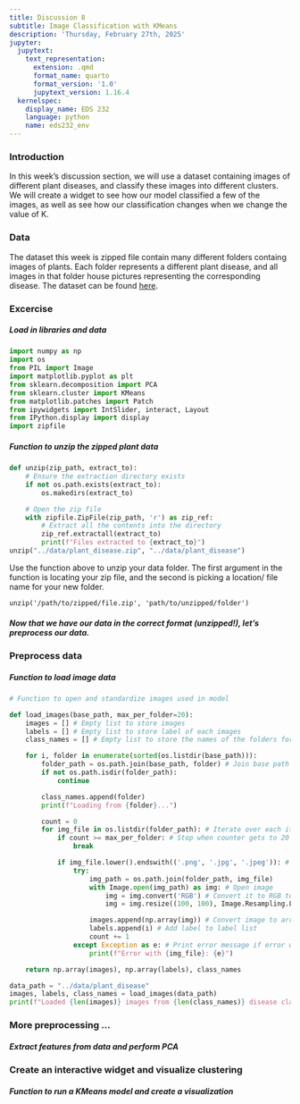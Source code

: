 ```yaml
---
title: Discussion 8
subtitle: Image Classification with KMeans
description: 'Thursday, February 27th, 2025'
jupyter:
  jupytext:
    text_representation:
      extension: .qmd
      format_name: quarto
      format_version: '1.0'
      jupytext_version: 1.16.4
  kernelspec:
    display_name: EDS 232
    language: python
    name: eds232_env
---
```


### Introduction

In this week's discussion section, we will use a dataset containing images of different plant diseases, and classify these images into different clusters. We will create a widget to see how our model classified a few of the images, as well as see how our classification changes when we change the value of K. 

### Data 

The dataset this week is zipped file contain many different folders containg images of plants. Each folder represents a different plant disease, and all images in that folder house pictures representing the corresponding disease.  The dataset can be found [here](https://data.mendeley.com/datasets/tywbtsjrjv/1/files/b4e3a32f-c0bd-4060-81e9-6144231f2520).  

### Excercise

##### Load in libraries and data

```python
import numpy as np
import os
from PIL import Image
import matplotlib.pyplot as plt
from sklearn.decomposition import PCA
from sklearn.cluster import KMeans
from matplotlib.patches import Patch
from ipywidgets import IntSlider, interact, Layout
from IPython.display import display
import zipfile
```

##### Function to unzip the zipped plant data

```python
def unzip(zip_path, extract_to):
    # Ensure the extraction directory exists
    if not os.path.exists(extract_to):
        os.makedirs(extract_to)

    # Open the zip file
    with zipfile.ZipFile(zip_path, 'r') as zip_ref:
        # Extract all the contents into the directory
        zip_ref.extractall(extract_to)
        print(f"Files extracted to {extract_to}")
unzip("../data/plant_disease.zip", "../data/plant_disease")
```

Use the function above to unzip your data folder. The first argument in the function is locating your zip file, and the second is picking a location/ file name for your new folder.


`unzip('/path/to/zipped/file.zip', 'path/to/unzipped/folder')`

##### Now that we have our data in the correct format (unzipped!), let's preprocess our data.

### Preprocess data

##### Function to load image data

```python
# Function to open and standardize images used in model

def load_images(base_path, max_per_folder=20):
    images = [] # Empty list to store images
    labels = [] # Empty list to store label of each images
    class_names = [] # Empty list to store the names of the folders for all images

    for i, folder in enumerate(sorted(os.listdir(base_path))):
        folder_path = os.path.join(base_path, folder) # Join base path with folders to iterate over
        if not os.path.isdir(folder_path):
            continue

        class_names.append(folder)
        print(f"Loading from {folder}...")

        count = 0
        for img_file in os.listdir(folder_path): # Iterate over each item in each folder
            if count >= max_per_folder: # Stop when counter gets to 20 images
                break

            if img_file.lower().endswith(('.png', '.jpg', '.jpeg')): # Ensure file in folder is correct format
                try:
                    img_path = os.path.join(folder_path, img_file)
                    with Image.open(img_path) as img: # Open image
                        img = img.convert('RGB') # Convert it to RGB to standardize color channels
                        img = img.resize((100, 100), Image.Resampling.LANCZOS) # Resize image using LANCZOS resampling method

                    images.append(np.array(img)) # Convert image to array and add to image list
                    labels.append(i) # Add label to label list 
                    count += 1
                except Exception as e: # Print error message if error with a file
                    print(f"Error with {img_file}: {e}")

    return np.array(images), np.array(labels), class_names

data_path = "../data/plant_disease"
images, labels, class_names = load_images(data_path)
print(f"Loaded {len(images)} images from {len(class_names)} disease classes")
```

### More preprocessing ...

##### Extract features from data and perform PCA


### Create an interactive widget and visualize clustering

##### Function to run a KMeans model and create a visualization
